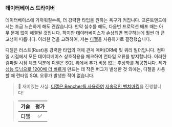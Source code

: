 ### 데이터베이스 드라이버

데이터베이스에 가까워질수록, 더 강력한 타입을 원하는 욕구가 커집니다.
프론트엔드에서는 조금 느슨하게 해도 괜찮습니다.
만약 실수를 해도, 다음번 프로덕션 배포 때는 아무 문제 없이 해결될 것입니다.
하지만 데이터베이스가 손상되면 복구하는데 훨씬 더 큰 고생이 따릅니다.
이러한 점을 고려하여, 저는 [디젤][diesel github]을 사용하기로 결정했습니다.

디젤은 러스트(Rust)용 강력한 타입의 객체 관계 매퍼(ORM) 및 쿼리 빌더입니다.
컴파일 시점에서 모든 데이터베이스 상호작용을 체크하여 런타임 오류를 방지합니다.
이러한 컴파일 시점 체크 덕분에 디젤은 SQL 위에서 추가 비용 없는 추상화를 제공합니다.
제가 [성능 튜닝으로 1200배 더 빠르게][engineering sqlite] 만드는 데 작은 버그가 발생한 것 외에는,
디젤을 사용할 때 런타임 SQL 오류가 발생한 적이 없습니다.

> 🐰 재미있는 사실: [디젤은 Bencher를 사용하여][case study diesel] [지속적인 벤치마킹][continuous benchmarking]을 진행합니다!

> | 기술       | 평가    |
> | :--------: | :-----: |
> |   디젤     |    ✅    |

[diesel github]: https://github.com/diesel-rs/diesel
[case study diesel]: /ko/learn/case-study/diesel/
[engineering sqlite]: /ko/learn/engineering/sqlite-performance-tuning/
[continuous benchmarking]: /ko/docs/explanation/continuous-benchmarking/
